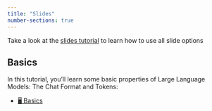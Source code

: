 ```yaml
---
title: "Slides"
number-sections: true
---
```



::: {.callout-note appearance="simple"}
Take a look at the [slides tutorial](https://kirenz.github.io/lab-toolkit/slides/slides.html#/title-slide) to learn how to use all slide options 

:::

## Basics

In this tutorial, you'll learn some basic properties of Large Language Models: The Chat Format and Tokens:

- [🖥️ Basics](/slides/basics.qmd)
